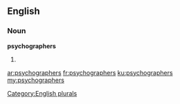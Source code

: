 ==English==

===Noun===
'''psychographers'''

# {{plural of|[[psychographer]]}}

[[Category:English plurals]]

[[ar:psychographers]]
[[fr:psychographers]]
[[ku:psychographers]]
[[my:psychographers]]